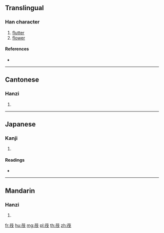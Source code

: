 {{character info/new}}
==Translingual==

===Han character===
{{Han char|rn=140|rad=艸|as=06|sn=12|four=44253|canj=TOI}}

# [[flutter]]
# [[flower]]

====References====
* {{Han ref|kx=1029.050|dkj=30916|dj=1488.020|hdz=53205.100|uh=8337|ud=33591|bh=D3AB|bd=54187}}

----

==Cantonese==

===Hanzi===
{{yue-hanzi|jyut=|y=fat6, pui3}}

# {{defn|lang=yue|sort=艸06}}

----

==Japanese==

===Kanji===
{{ja-kanji|grade=|rs=艸06}}

# {{defn|lang=ja|sort=艸06}}

====Readings====
* {{ja-readings|on=[[はい]] (hai), [[ばい]] (bai), [[ひつ]] (hitsu), [[ほち]] (hochi)|kun=[[しげる]] (shigeru)|nanori=}}

----

==Mandarin==

===Hanzi===
{{cmn-hanzi|pin=[[fá]] ([[fa2]])|wg=fa<sup>2</sup>}}

# {{defn|lang=cmn|sort=艸06}}

[[fr:茷]]
[[hu:茷]]
[[mg:茷]]
[[pl:茷]]
[[th:茷]]
[[zh:茷]]